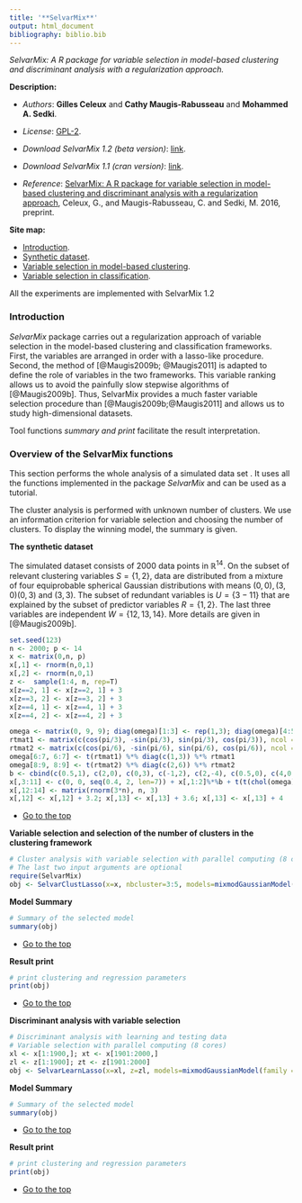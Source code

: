 ```yaml
---
title: '**SelvarMix**'
output: html_document
bibliography: biblio.bib
---
```


*SelvarMix: A R package for variable selection in model-based clustering and discriminant analysis with a regularization approach.*

**Description:**

* *Authors*: **Gilles Celeux** and **Cathy Maugis-Rabusseau** and **Mohammed A. Sedki**.
* *License*: [GPL-2](http://www.gnu.org/licenses/gpl-2.0.html).
* *Download SelvarMix 1.2 (beta version)*: [link](http://r-forge.r-project.org/R/?group_id=2044). 

*  *Download SelvarMix 1.1 (cran version)*: [link](http://cran.r-project.org/web/packages/SelvarMix/).
* *Reference*: [SelvarMix: A R package for variable selection in model-based clustering and discriminant analysis with a regularization approach](https://hal.archives-ouvertes.fr/hal-01053784/), Celeux, G., and Maugis-Rabusseau, C. and Sedki, M. 2016, preprint.


<a id="top"></a>
**Site map:**  

* <a href="#intro">Introduction</a>.
* <a href="#dataset">Synthetic dataset</a>.
* <a href="#clust">Variable selection in model-based clustering</a>.
* <a href="#discrim">Variable selection in classification</a>.

All the experiments are implemented with SelvarMix 1.2
<a id="intro"></a>

### Introduction
*SelvarMix* package carries out a regularization approach of variable selection in the model-based clustering and classification 
frameworks. First, the
variables are arranged in order with a lasso-like procedure. Second, the method
of [@Maugis2009b; @Maugis2011] is adapted to define the role of variables in the
two frameworks. This variable ranking allows us to avoid the painfully slow
stepwise algorithms of [@Maugis2009b]. Thus, SelvarMix provides a much 
faster variable selection procedure than [@Maugis2009b;@Maugis2011] and allows 
us to study high-dimensional datasets.


Tool functions *summary and print*  facilitate the result interpretation.





###  Overview of the SelvarMix functions
This section performs the whole analysis of a simulated  data set . 
It uses all the functions implemented in the package *SelvarMix* and can be used as a tutorial. 

The cluster analysis is performed with unknown number of clusters. We use an information criterion for variable
selection and choosing the number of clusters.  To display the winning model, the summary is given. 

**The synthetic dataset**

 The simulated dataset consists of 2000 data points in $\mathbb{R}^{14}$. 
 On the subset of relevant clustering variables $S = \{1, 2\}$, 
 data are distributed from a mixture of four equiprobable 
 spherical Gaussian distributions with means $(0,0), (3,0)
 (0,3)$ and $(3,3)$. The subset of redundant variables 
 is $U =\{3-11\}$ that are explained by the subset of 
 predictor variables $R = \{1,2\}$. 
 The last three variables are independent $W = \{12, 13, 14\}$. More details are given in [@Maugis2009b].

<a id="tutorial"></a>
```r
set.seed(123)
n <- 2000; p <- 14
x <- matrix(0,n, p)
x[,1] <- rnorm(n,0,1)
x[,2] <- rnorm(n,0,1)
z <-  sample(1:4, n, rep=T)
x[z==2, 1] <- x[z==2, 1] + 3
x[z==3, 2] <- x[z==3, 2] + 3
x[z==4, 1] <- x[z==4, 1] + 3
x[z==4, 2] <- x[z==4, 2] + 3

omega <- matrix(0, 9, 9); diag(omega)[1:3] <- rep(1,3); diag(omega)[4:5] <- rep(0.5,2)
rtmat1 <- matrix(c(cos(pi/3), -sin(pi/3), sin(pi/3), cos(pi/3)), ncol = 2, byrow = TRUE)
rtmat2 <- matrix(c(cos(pi/6), -sin(pi/6), sin(pi/6), cos(pi/6)), ncol = 2, byrow = TRUE)
omega[6:7, 6:7] <- t(rtmat1) %*% diag(c(1,3)) %*% rtmat1
omega[8:9, 8:9] <- t(rtmat2) %*% diag(c(2,6)) %*% rtmat2
b <- cbind(c(0.5,1), c(2,0), c(0,3), c(-1,2), c(2,-4), c(0.5,0), c(4,0.5), c(3,0), c(2,1))
x[,3:11] <- c(0, 0, seq(0.4, 2, len=7)) + x[,1:2]%*%b + t(t(chol(omega)) %*% matrix(rnorm(n*9), 9, n)) 
x[,12:14] <- matrix(rnorm(3*n), n, 3)
x[,12] <- x[,12] + 3.2; x[,13] <- x[,13] + 3.6; x[,13] <- x[,13] + 4
```
* <a href="#top">Go to the top</a>

<a id="clust"></a>
**Variable selection and selection of the number of clusters in the clustering framework**
```r
# Cluster analysis with variable selection with parallel computing (8 cores) 
# The last two input arguments are optional
require(SelvarMix)
obj <- SelvarClustLasso(x=x, nbcluster=3:5, models=mixmodGaussianModel(family = "spherical"), nbcores=8)
```

**Model Summary**

```r
# Summary of the selected model
summary(obj)
```

* <a href="#top">Go to the top</a>

**Result print**
```r
# print clustering and regression parameters 
print(obj)
```
* <a href="#top">Go to the top</a>

<a id="discrim"></a>
**Discriminant analysis with variable selection**
```r
# Discriminant analysis with learning and testing data
# Variable selection with parallel computing (8 cores)
xl <- x[1:1900,]; xt <- x[1901:2000,] 
zl <- z[1:1900]; zt <- z[1901:2000]
obj <- SelvarLearnLasso(x=xl, z=zl, models=mixmodGaussianModel(family = "spherical"), xtest=xt, ztest=zt,nbcores=8)
```
**Model Summary**

```r
# Summary of the selected model
summary(obj)
```
* <a href="#top">Go to the top</a>

**Result print**
```r
# print clustering and regression parameters 
print(obj)
```
* <a href="#top">Go to the top</a>

